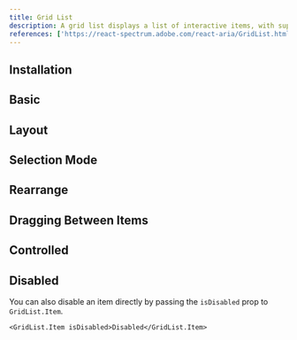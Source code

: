 ```yaml
---
title: Grid List
description: A grid list displays a list of interactive items, with support for keyboard navigation, single or multiple selection, and row actions.
references: ['https://react-spectrum.adobe.com/react-aria/GridList.html#props']
---
```


## Installation
<Install component='grid-list' />

## Basic
<Demo component='collections/grid-list/grid-list-demo' />

## Layout
<Demo component='collections/grid-list/grid-list-layout-demo' />

## Selection Mode
<Demo component='collections/grid-list/grid-list-selection-mode-demo' />

## Rearrange
<Demo component='collections/grid-list/grid-list-rearrange-demo' />

## Dragging Between Items
<Demo component='collections/grid-list/grid-list-drag-between-demo' />

## Controlled
<Demo component='collections/grid-list/grid-list-controlled-demo' />

## Disabled
<Demo component='collections/grid-list/grid-list-disabled-demo' />

You can also disable an item directly by passing the `isDisabled` prop to `GridList.Item`.

```tsx
<GridList.Item isDisabled>Disabled</GridList.Item>
```
